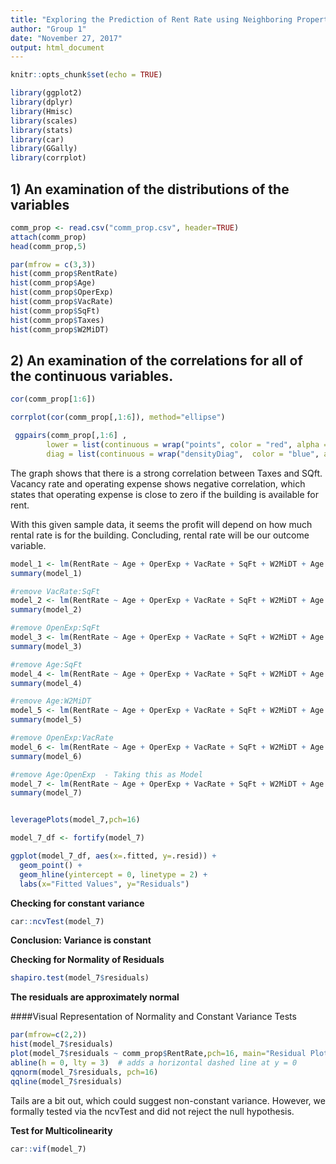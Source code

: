 ```yaml
---
title: "Exploring the Prediction of Rent Rate using Neighboring Properties Data"
author: "Group 1"
date: "November 27, 2017"
output: html_document
---
```


```r
knitr::opts_chunk$set(echo = TRUE)

library(ggplot2)
library(dplyr)
library(Hmisc)
library(scales)
library(stats)
library(car)
library(GGally)
library(corrplot)
```

## 1) An examination of the distributions of the variables

```r
comm_prop <- read.csv("comm_prop.csv", header=TRUE)
attach(comm_prop)
head(comm_prop,5)
```



```r
par(mfrow = c(3,3))
hist(comm_prop$RentRate)
hist(comm_prop$Age)
hist(comm_prop$OperExp)
hist(comm_prop$VacRate)
hist(comm_prop$SqFt)
hist(comm_prop$Taxes)
hist(comm_prop$W2MiDT)

```


## 2) An examination of the correlations for all of the continuous variables.

```r
cor(comm_prop[1:6])
```


```r
corrplot(cor(comm_prop[,1:6]), method="ellipse")
```


```r
 ggpairs(comm_prop[,1:6] , 
        lower = list(continuous = wrap("points", color = "red", alpha = 0.5)), 
        diag = list(continuous = wrap("densityDiag",  color = "blue", alpha = 0.5)))
```

The graph shows that there is a strong correlation between Taxes and SQft. 
Vacancy rate and operating expense shows negative correlation, which states that operating expense is close to zero if the building is available for rent. 

With this given sample data, it seems the profit will depend on how much rental rate is for the building. 
Concluding, rental rate will be our outcome variable.


```r
model_1 <- lm(RentRate ~ Age + OperExp + VacRate + SqFt + W2MiDT + Age:OperExp + Age:VacRate + Age:SqFt + Age:W2MiDT + OperExp:VacRate + OperExp:SqFt + OperExp:W2MiDT + VacRate:SqFt + SqFt:W2MiDT, data=comm_prop)
summary(model_1)
```

```r
#remove VacRate:SqFt
model_2 <- lm(RentRate ~ Age + OperExp + VacRate + SqFt + W2MiDT + Age:OperExp + Age:VacRate + Age:SqFt + Age:W2MiDT + OperExp:VacRate + OperExp:SqFt + OperExp:W2MiDT + SqFt:W2MiDT, data=comm_prop)
summary(model_2)
```

```r
#remove OpenExp:SqFt
model_3 <- lm(RentRate ~ Age + OperExp + VacRate + SqFt + W2MiDT + Age:OperExp + Age:VacRate + Age:SqFt + Age:W2MiDT + OperExp:VacRate + OperExp:W2MiDT + SqFt:W2MiDT, data=comm_prop)
summary(model_3)
```

```r
#remove Age:SqFt
model_4 <- lm(RentRate ~ Age + OperExp + VacRate + SqFt + W2MiDT + Age:OperExp + Age:VacRate + Age:W2MiDT + OperExp:VacRate + OperExp:W2MiDT + SqFt:W2MiDT, data=comm_prop)
summary(model_4)
```

```r
#remove Age:W2MiDT
model_5 <- lm(RentRate ~ Age + OperExp + VacRate + SqFt + W2MiDT + Age:OperExp + Age:VacRate + OperExp:VacRate + OperExp:W2MiDT + SqFt:W2MiDT, data=comm_prop)
summary(model_5)
```

```r
#remove OpenExp:VacRate
model_6 <- lm(RentRate ~ Age + OperExp + VacRate + SqFt + W2MiDT + Age:OperExp + Age:VacRate + OperExp:W2MiDT + SqFt:W2MiDT, data=comm_prop)
summary(model_6)
```

```r
#remove Age:OpenExp  - Taking this as Model
model_7 <- lm(RentRate ~ Age + OperExp + VacRate + SqFt + W2MiDT + Age:VacRate + OperExp:W2MiDT + SqFt:W2MiDT, data=comm_prop)
summary(model_7)


leveragePlots(model_7,pch=16)


```
```r
model_7_df <- fortify(model_7)

ggplot(model_7_df, aes(x=.fitted, y=.resid)) +
  geom_point() +
  geom_hline(yintercept = 0, linetype = 2) +
  labs(x="Fitted Values", y="Residuals")
```


**Checking for constant variance**
```r
car::ncvTest(model_7)

```

**Conclusion: Variance is constant**  

**Checking for Normality of Residuals**
```r
shapiro.test(model_7$residuals)

```

**The residuals are approximately normal**

####Visual Representation of Normality and Constant Variance Tests
```r
par(mfrow=c(2,2))
hist(model_7$residuals)
plot(model_7$residuals ~ comm_prop$RentRate,pch=16, main="Residual Plot")
abline(h = 0, lty = 3)  # adds a horizontal dashed line at y = 0
qqnorm(model_7$residuals, pch=16)
qqline(model_7$residuals)
```

Tails are a bit out, which could suggest non-constant variance. However, we formally tested via the
ncvTest and did not reject the null hypothesis.

**Test for Multicolinearity**
```r
car::vif(model_7)

```
